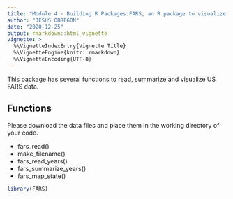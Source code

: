 ```yaml
---
title: "Module 4 - Building R Packages:FARS, an R package to visualize data from Fatality Analysis Recording System"
author: "JESUS OBREGON"
date: "2020-12-25"
output: rmarkdown::html_vignette
vignette: >
  %\VignetteIndexEntry{Vignette Title}
  %\VignetteEngine{knitr::rmarkdown}
  %\VignetteEncoding{UTF-8}
---
```


This package has several functions to read, summarize and visualize US FARS data.

## Functions

Please download the data files and place them in the working directory of your code. 

- fars_read()
- make_filename()
- fars_read_years()
- fars_summarize_years()
- fars_map_state()

```r
library(FARS)
```
